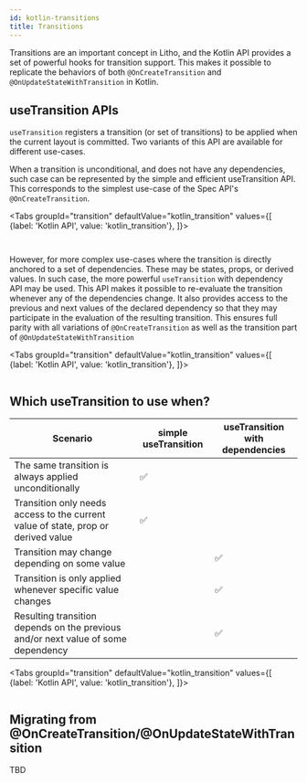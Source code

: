 ```yaml
---
id: kotlin-transitions
title: Transitions
---
```



Transitions are an important concept in Litho, and the Kotlin API provides a set of powerful hooks for transition support. This makes it possible to replicate the behaviors of both `@OnCreateTransition` and `@OnUpdateStateWithTransition` in Kotlin.

## useTransition APIs
`useTransition` registers a transition (or set of transitions) to be applied when the current layout is committed. Two variants of this API are available for different use-cases.

When a transition is unconditional, and does not have any dependencies, such case can be represented by the simple and efficient useTransition API. This corresponds to the simplest use-case of the Spec API's `@OnCreateTransition`.

<Tabs
  groupId="transition"
  defaultValue="kotlin_transition"
  values={[
    {label: 'Kotlin API', value: 'kotlin_transition'},
  ]}>
  <TabItem value="kotlin_transition">

```kotlin file=sample/src/main/java/com/facebook/samples/litho/kotlin/documentation/AlphaTransitionComponent.kt start=component_start end=component_end
```

  </TabItem>
  <TabItem value="java_transition">

```java file=sample/src/main/java/com/facebook/samples/litho/java/animations/docs/AlphaTransitionComponentSpec.java start=start end=end
```

  </TabItem>
</Tabs>

However, for more complex use-cases where the transition is directly anchored to a set of dependencies. These may be states, props, or derived values. In such case, the more powerful `useTransition` with dependency API may be used. This API makes it possible to re-evaluate the transition whenever any of the dependencies change. It also provides access to the previous and next values of the declared dependency so that they may participate in the evaluation of the resulting transition. This ensures full parity with all variations of `@OnCreateTransition` as well as the transition part of `@OnUpdateStateWithTransition`

<Tabs
  groupId="transition"
  defaultValue="kotlin_transition"
  values={[
    {label: 'Kotlin API', value: 'kotlin_transition'},
  ]}>
  <TabItem value="kotlin_transition">

```kotlin file=sample/src/main/java/com/facebook/samples/litho/kotlin/animations/transitions/TriStateComponent.kt start=start_example end=end_example
```

  </TabItem>
</Tabs>

## Which useTransition to use when?
| Scenario                                                                          | simple useTransition | useTransition with dependencies |
| --------------------------------------------------------------------------------- | -------------------- | ------------------------------- |
| The same transition is always applied unconditionally                             | ✅                   |                                 |
| Transition only needs access to the current value of state, prop or derived value | ✅                   |                                 |
| Transition may change depending on some value                                     |                      | ✅                              |
| Transition is only applied whenever specific value changes                        |                      | ✅                              |
| Resulting transition depends on the previous and/or next value of some dependency |                      | ✅                              |

<Tabs
  groupId="transition"
  defaultValue="kotlin_transition"
  values={[
    {label: 'Kotlin API', value: 'kotlin_transition'},
  ]}>
  <TabItem value="kotlin_transition">

```kotlin file=sample/src/main/java/com/facebook/samples/litho/kotlin/animations/transitions/DeltaDemoComponent.kt start=start_example end=end_example
```

  </TabItem>
</Tabs>

## Migrating from @OnCreateTransition/@OnUpdateStateWithTransition
TBD
